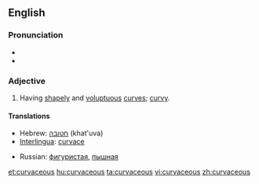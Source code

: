 ==English==

===Pronunciation===
* {{audio|en-uk-curvaceous.ogg|Audio (UK)}}
* {{rhymes|eɪʃəs}}

===Adjective===
{{en-adj}}

# {{qualifier|of a woman}} Having [[shapely]] and [[voluptuous]] [[curve]]s; [[curvy]].

====Translations====
{{trans-top|Having shapely and voluptuous curves; curvy}}
* Hebrew: [[חטובה]] (khat'uva) {{f}}
* [[Interlingua]]: [[curvace]]
{{trans-mid}}
* Russian: [[фигуристая]], [[пышная]]
{{trans-bottom}}

[[et:curvaceous]]
[[hu:curvaceous]]
[[ta:curvaceous]]
[[vi:curvaceous]]
[[zh:curvaceous]]